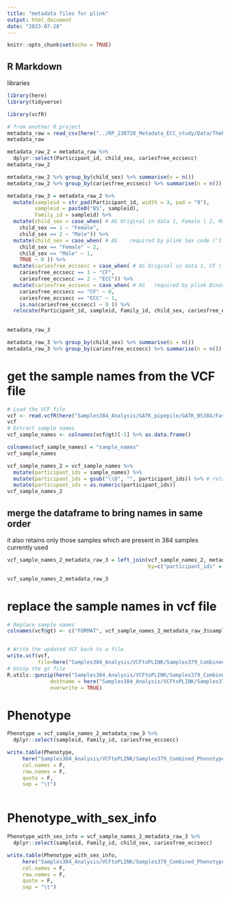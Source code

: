 ```yaml
---
title: "metadata files for plink"
output: html_document
date: "2023-07-28"
---
```


```r
knitr::opts_chunk$set(echo = TRUE)
```

## R Markdown
libraries
```r
library(here)
library(tidyverse)

library(vcfR)
```


```r
# from another R project
metadata_raw = read_csv(here("../RP_230728_Metadata_ECC_study/Data/TheRoleOfTasteAndOra_DATA_2023-02-14_1205.csv"))
metadata_raw
```

```r
metadata_raw_2 = metadata_raw %>% 
  dplyr::select(Participant_id, child_sex, cariesfree_eccsecc)
metadata_raw_2

```
```r
metadata_raw_2 %>% group_by(child_sex) %>% summarise(n = n())
metadata_raw_2 %>% group_by(cariesfree_eccsecc) %>% summarise(n = n())
```


```r
metadata_raw_3 = metadata_raw_2 %>% 
  mutate(sampleid = str_pad(Participant_id, width = 3, pad = "0"),
         sampleid = paste0("BS", sampleid),
         Family_id = sampleid) %>%
  mutate(child_sex = case_when( # AS Original in data 1, Female | 2, Male 
    child_sex == 1 ~ "Female",
    child_sex == 2 ~ "Male")) %>% 
  mutate(child_sex = case_when( # AS 	required by plink Sex code ('1' = male, '2' = female, '0' = unknown)
    child_sex == "Female" ~ 2,
    child_sex == "Male" ~ 1,
    TRUE ~ 0 )) %>% 
  mutate(cariesfree_eccsecc = case_when( # AS Original in data 1, CF | 2, ECC/S-ECC 
    cariesfree_eccsecc == 1 ~ "CF",
    cariesfree_eccsecc == 2 ~ "ECC")) %>% 
  mutate(cariesfree_eccsecc = case_when( # AS 	required by plink Binary ('0' = control, '1' = case)
    cariesfree_eccsecc == "CF" ~ 0,
    cariesfree_eccsecc == "ECC" ~ 1,
    is.na(cariesfree_eccsecc) ~ 9 )) %>% 
  relocate(Participant_id, sampleid, Family_id, child_sex, cariesfree_eccsecc)
  
  
metadata_raw_3
```

```r
metadata_raw_3 %>% group_by(child_sex) %>% summarise(n = n())
metadata_raw_3 %>% group_by(cariesfree_eccsecc) %>% summarise(n = n())
```
# get the sample names from the VCF file
```r
# Load the VCF file
vcf <- read.vcfR(here("Samples384_Analysis/GATK_pipepile/GATK_BS384/FastqToGVCF/VCF/Samples379_Combined_Genotyped.g.vcf"))
vcf
# Extract sample names
vcf_sample_names <- colnames(vcf@gt)[-1] %>% as.data.frame()

colnames(vcf_sample_names) = "sample_names"
vcf_sample_names
```
```r
vcf_sample_names_2 = vcf_sample_names %>% 
  mutate(participant_ids = sample_names) %>% 
  mutate(participant_ids = gsub("\\D", "", participant_ids)) %>% # retain only numbers
  mutate(participant_ids = as.numeric(participant_ids))
vcf_sample_names_2
```
## merge the dataframe to bring names in same order
it also retains only those samples which are present in 384 samples currently used
```r
vcf_sample_names_2_metadata_raw_3 = left_join(vcf_sample_names_2, metadata_raw_3,
                                              by=c("participant_ids" = "Participant_id"))

vcf_sample_names_2_metadata_raw_3
```
# replace the sample names in vcf file
```r
# Replace sample names
colnames(vcf@gt) <- c("FORMAT", vcf_sample_names_2_metadata_raw_3$sampleid)


# Write the updated VCF back to a file
write.vcf(vcf,
          file=here("Samples384_Analysis/VCFtoPLINK/Samples379_Combined_Genotyped_renamed.g.vcf.gz"))
# Unzip the gz file
R.utils::gunzip(here("Samples384_Analysis/VCFtoPLINK/Samples379_Combined_Genotyped_renamed.g.vcf.gz"),
              destname = here("Samples384_Analysis/VCFtoPLINK/Samples379_Combined_Genotyped_renamed.g.vcf"),
              overwrite = TRUE)
```

# Phenotype
```r
Phenotype = vcf_sample_names_2_metadata_raw_3 %>% 
  dplyr::select(sampleid, Family_id, cariesfree_eccsecc)

write.table(Phenotype,
     here("Samples384_Analysis/VCFtoPLINK/Samples379_Combined_Phenotype.txt"),
     col.names = F,
     row.names = F,
     quote = F,
     sep = "\t")
  
```

# Phenotype_with_sex_info
```r
Phenotype_with_sex_info = vcf_sample_names_2_metadata_raw_3 %>% 
  dplyr::select(sampleid, Family_id, child_sex, cariesfree_eccsecc)

write.table(Phenotype_with_sex_info,
     here("Samples384_Analysis/VCFtoPLINK/Samples379_Combined_Phenotype_with_sex_info.txt"),
     col.names = F,
     row.names = F,
     quote = F,
     sep = "\t")
  
```


